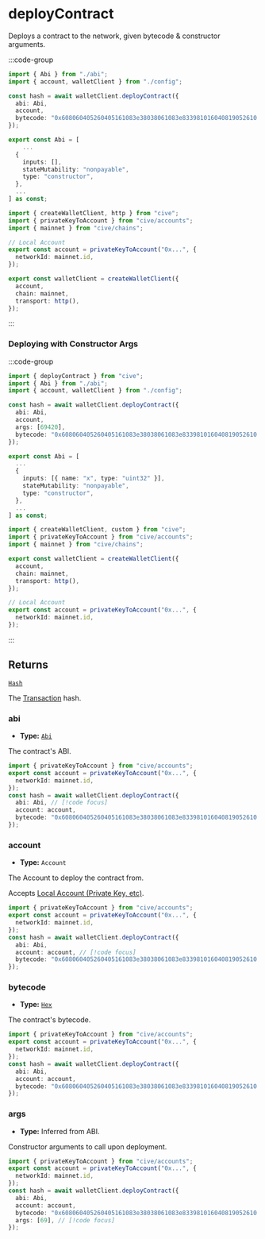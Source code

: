# deployContract

Deploys a contract to the network, given bytecode & constructor arguments.

:::code-group

```ts [example.ts]
import { Abi } from "./abi";
import { account, walletClient } from "./config";

const hash = await walletClient.deployContract({
  abi: Abi,
  account,
  bytecode: "0x608060405260405161083e38038061083e833981016040819052610...",
});
```

```ts [abi.ts]
export const Abi = [
    ...
  {
    inputs: [],
    stateMutability: "nonpayable",
    type: "constructor",
  },
  ...
] as const;
```

```ts [client.ts]
import { createWalletClient, http } from "cive";
import { privateKeyToAccount } from "cive/accounts";
import { mainnet } from "cive/chains";

// Local Account
export const account = privateKeyToAccount("0x...", {
  networkId: mainnet.id,
});

export const walletClient = createWalletClient({
  account,
  chain: mainnet,
  transport: http(),
});
```

:::

### Deploying with Constructor Args

:::code-group

```ts [example.ts] {8}
import { deployContract } from "cive";
import { Abi } from "./abi";
import { account, walletClient } from "./config";

const hash = await walletClient.deployContract({
  abi: Abi,
  account,
  args: [69420],
  bytecode: "0x608060405260405161083e38038061083e833981016040819052610...",
});
```

```ts [abi.ts] {4}
export const Abi = [
  ...
  {
    inputs: [{ name: "x", type: "uint32" }],
    stateMutability: "nonpayable",
    type: "constructor",
  },
  ...
] as const;
```

```ts [client.ts]
import { createWalletClient, custom } from "cive";
import { privateKeyToAccount } from "cive/accounts";
import { mainnet } from "cive/chains";

export const walletClient = createWalletClient({
  account,
  chain: mainnet,
  transport: http(),
});

// Local Account
export const account = privateKeyToAccount("0x...", {
  networkId: mainnet.id,
});
```

:::

## Returns

[`Hash`](#TODO)

The [Transaction](#TODO) hash.

### abi

- **Type:** [`Abi`](/docs/glossary/types#abi)

The contract's ABI.

```ts
import { privateKeyToAccount } from "cive/accounts";
export const account = privateKeyToAccount("0x...", {
  networkId: mainnet.id,
});
const hash = await walletClient.deployContract({
  abi: Abi, // [!code focus]
  account: account,
  bytecode: "0x608060405260405161083e38038061083e833981016040819052610...",
});
```

### account

- **Type:** `Account`

The Account to deploy the contract from.

Accepts [Local Account (Private Key, etc)](/docs/accounts/hdKeyToAccount).

```ts
import { privateKeyToAccount } from "cive/accounts";
export const account = privateKeyToAccount("0x...", {
  networkId: mainnet.id,
});
const hash = await walletClient.deployContract({
  abi: Abi,
  account: account, // [!code focus]
  bytecode: "0x608060405260405161083e38038061083e833981016040819052610...",
});
```

### bytecode

- **Type:** [`Hex`](#TODO)

The contract's bytecode.

```ts
import { privateKeyToAccount } from "cive/accounts";
export const account = privateKeyToAccount("0x...", {
  networkId: mainnet.id,
});
const hash = await walletClient.deployContract({
  abi: Abi,
  account: account,
  bytecode: "0x608060405260405161083e38038061083e833981016040819052610...", // [!code focus]
});
```

### args

- **Type:** Inferred from ABI.

Constructor arguments to call upon deployment.

```ts
import { privateKeyToAccount } from "cive/accounts";
export const account = privateKeyToAccount("0x...", {
  networkId: mainnet.id,
});
const hash = await walletClient.deployContract({
  abi: Abi,
  account: account,
  bytecode: "0x608060405260405161083e38038061083e833981016040819052610...",
  args: [69], // [!code focus]
});
```
